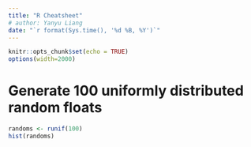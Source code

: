 ```yaml
---
title: "R Cheatsheet"
# author: Yanyu Liang
date: "`r format(Sys.time(), '%d %B, %Y')`"
---
```


<style>
pre code, pre, code {
        white-space: pre !important;
        overflow-x: scroll !important;
        word-break: keep-all !important;
        word-wrap: initial !important;
}
</style>
        
```r
knitr::opts_chunk$set(echo = TRUE)
options(width=2000)
```

# Generate 100 uniformly distributed random floats

```r
randoms <- runif(100)
hist(randoms)
```